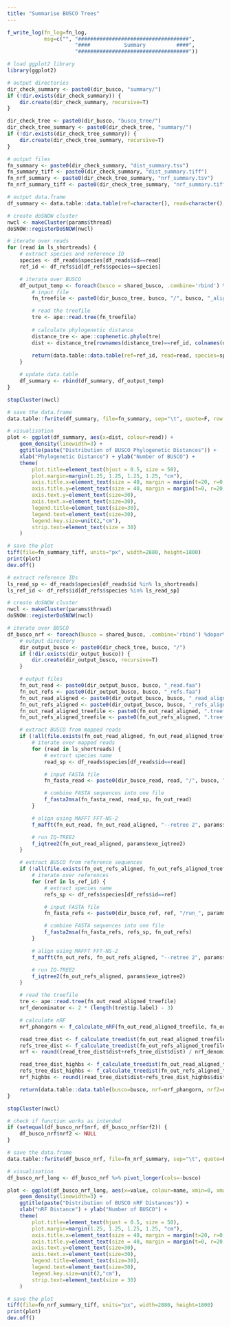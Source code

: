 ```yaml
---
title: "Summarise BUSCO Trees"
---
```


```r
f_write_log(fn_log=fn_log,
            msg=c("", "####################################",
                      "####           Summary          ####",
                      "####################################"))

# load ggplot2 library
library(ggplot2)

# output directories
dir_check_summary <- paste0(dir_busco, "summary/")
if (!dir.exists(dir_check_summary)) {
    dir.create(dir_check_summary, recursive=T)
}

dir_check_tree <- paste0(dir_busco, "busco_tree/")
dir_check_tree_summary <- paste0(dir_check_tree, "summary/")
if (!dir.exists(dir_check_tree_summary)) {
    dir.create(dir_check_tree_summary, recursive=T)
}

# output files
fn_summary <- paste0(dir_check_summary, "dist_summary.tsv")
fn_summary_tiff <- paste0(dir_check_summary, "dist_summary.tiff")
fn_nrf_summary <- paste0(dir_check_tree_summary, "nrf_summary.tsv")
fn_nrf_summary_tiff <- paste0(dir_check_tree_summary, "nrf_summary.tiff")
```

```r
# output data.frame
df_summary <- data.table::data.table(ref=character(), read=character(), species=character(), busco=character(), dist=numeric())

# create doSNOW cluster
nwcl <- makeCluster(params$thread)
doSNOW::registerDoSNOW(nwcl)

# iterate over reads
for (read in ls_shortreads) {
    # extract species and reference ID
    species <- df_reads$species[df_reads$id==read]
    ref_id <- df_refs$id[df_refs$species==species]

    # iterate over BUSCO
    df_output_temp <- foreach(busco = shared_busco, .combine='rbind') %dopar% {
        # input file
        fn_treefile <- paste0(dir_busco_tree, busco, "/", busco, "_aligned.fa.treefile")

        # read the treefile
        tre <- ape::read.tree(fn_treefile)
        
        # calculate phylogenetic distance
        distance_tre <- ape::cophenetic.phylo(tre)
        dist <- distance_tre[rownames(distance_tre)==ref_id, colnames(distance_tre)==read]
        
        return(data.table::data.table(ref=ref_id, read=read, species=species, busco=busco, dist=dist))
    }

    # update data.table
    df_summary <- rbind(df_summary, df_output_temp)
}

stopCluster(nwcl)

# save the data.frame
data.table::fwrite(df_summary, file=fn_summary, sep="\t", quote=F, row.names=F)

# visualisation
plot <- ggplot(df_summary, aes(x=dist, colour=read)) +
    geom_density(linewidth=3) +
    ggtitle(paste("Distribution of BUSCO Phylogenetic Distances")) +
    xlab("Phylogenetic Distance") + ylab("Number of BUSCO") +
    theme(
        plot.title=element_text(hjust = 0.5, size = 50),
        plot.margin=margin(1.25, 1.25, 1.25, 1.25, "cm"),
        axis.title.x=element_text(size = 40, margin = margin(t=20, r=0, b=0, l=0)),
        axis.title.y=element_text(size = 40, margin = margin(t=0, r=20, b=0, l=0)),
        axis.text.y=element_text(size=30),
        axis.text.x=element_text(size=30),
        legend.title=element_text(size=30),
        legend.text=element_text(size=30),
        legend.key.size=unit(2,"cm"),
        strip.text=element_text(size = 30)
    )

# save the plot
tiff(file=fn_summary_tiff, units="px", width=2880, height=1800)
print(plot)
dev.off()
```

```r
# extract reference IDs
ls_read_sp <- df_reads$species[df_reads$id %in% ls_shortreads]
ls_ref_id <- df_refs$id[df_refs$species %in% ls_read_sp]

# create doSNOW cluster
nwcl <- makeCluster(params$thread)
doSNOW::registerDoSNOW(nwcl)

# iterate over BUSCO
df_busco_nrf <- foreach(busco = shared_busco, .combine='rbind') %dopar% {
    # output directory
    dir_output_busco <- paste0(dir_check_tree, busco, "/")
    if (!dir.exists(dir_output_busco)) {
        dir.create(dir_output_busco, recursive=T)
    }

    # output files
    fn_out_read <- paste0(dir_output_busco, busco, "_read.faa")
    fn_out_refs <- paste0(dir_output_busco, busco, "_refs.faa")
    fn_out_read_aligned <- paste0(dir_output_busco, busco, "_read_aligned.faa")
    fn_out_refs_aligned <- paste0(dir_output_busco, busco, "_refs_aligned.faa")
    fn_out_read_aligned_treefile <- paste0(fn_out_read_aligned, ".treefile")
    fn_out_refs_aligned_treefile <- paste0(fn_out_refs_aligned, ".treefile")

    # extract BUSCO from mapped reads
    if (!all(file.exists(fn_out_read_aligned, fn_out_read_aligned_treefile)) || params$redo) {
        # iterate over mapped reads
        for (read in ls_shortreads) {
            # extract species name
            read_sp <- df_reads$species[df_reads$id==read]

            # input FASTA file
            fn_fasta_read <- paste0(dir_busco_read, read, "/", busco, "/", read, "/sequences/FAA/", busco, ".FAA")

            # combine FASTA sequences into one file
            f_fasta2msa(fn_fasta_read, read_sp, fn_out_read)
        }

        # align using MAFFT FFT-NS-2
        f_mafft(fn_out_read, fn_out_read_aligned, "--retree 2", params$exe_mafft)

        # run IQ-TREE2
        f_iqtree2(fn_out_read_aligned, params$exe_iqtree2)
    }

    # extract BUSCO from reference sequences
    if (!all(file.exists(fn_out_refs_aligned, fn_out_refs_aligned_treefile)) || params$redo) {
        # iterate over references
        for (ref in ls_ref_id) {
            # extract species name
            refs_sp <- df_refs$species[df_refs$id==ref]

            # input FASTA file
            fn_fasta_refs <- paste0(dir_busco_ref, ref, "/run_", params$busco_lineage, "/busco_sequences/single_copy_busco_sequences/", busco, ".faa")

            # combine FASTA sequences into one file
            f_fasta2msa(fn_fasta_refs, refs_sp, fn_out_refs)
        }

        # align using MAFFT FFT-NS-2
        f_mafft(fn_out_refs, fn_out_refs_aligned, "--retree 2", params$exe_mafft)

        # run IQ-TREE2
        f_iqtree2(fn_out_refs_aligned, params$exe_iqtree2)
    }

    # read the treefile
    tre <- ape::read.tree(fn_out_read_aligned_treefile)
    nrf_denominator <- 2 * (length(tre$tip.label) - 3)

    # calculate nRF
    nrf_phangorn <- f_calculate_nRF(fn_out_read_aligned_treefile, fn_out_refs_aligned_treefile)

    read_tree_dist <- f_calculate_treedist(fn_out_read_aligned_treefile, fn_out_refs_aligned_treefile, 0)
    refs_tree_dist <- f_calculate_treedist(fn_out_refs_aligned_treefile, fn_out_read_aligned_treefile, 0)
    nrf <- round((read_tree_dist$dist+refs_tree_dist$dist) / nrf_denominator, 3)

    read_tree_dist_highbs <- f_calculate_treedist(fn_out_read_aligned_treefile, fn_out_refs_aligned_treefile, 95)
    refs_tree_dist_highbs <- f_calculate_treedist(fn_out_refs_aligned_treefile, fn_out_read_aligned_treefile, 95)
    nrf_highbs <- round((read_tree_dist$dist+refs_tree_dist_highbs$dist) / nrf_denominator, 3)

    return(data.table::data.table(busco=busco, nrf=nrf_phangorn, nrf2=nrf, nrf_highbs=nrf_highbs))
}

stopCluster(nwcl)

# check if function works as intended
if (setequal(df_busco_nrf$nrf, df_busco_nrf$nrf2)) {
    df_busco_nrf$nrf2 <- NULL
}

# save the data.frame
data.table::fwrite(df_busco_nrf, file=fn_nrf_summary, sep="\t", quote=F, row.names=F)

# visualisation
df_busco_nrf_long <- df_busco_nrf %>% pivot_longer(cols=-busco)

plot <- ggplot(df_busco_nrf_long, aes(x=value, colour=name, xmin=0, xmax=1)) +
    geom_density(linewidth=3) +
    ggtitle(paste("Distribution of BUSCO nRF Distances")) +
    xlab("nRF Distance") + ylab("Number of BUSCO") +
    theme(
        plot.title=element_text(hjust = 0.5, size = 50),
        plot.margin=margin(1.25, 1.25, 1.25, 1.25, "cm"),
        axis.title.x=element_text(size = 40, margin = margin(t=20, r=0, b=0, l=0)),
        axis.title.y=element_text(size = 40, margin = margin(t=0, r=20, b=0, l=0)),
        axis.text.y=element_text(size=30),
        axis.text.x=element_text(size=30),
        legend.title=element_text(size=30),
        legend.text=element_text(size=30),
        legend.key.size=unit(2,"cm"),
        strip.text=element_text(size = 30)
    )

# save the plot
tiff(file=fn_nrf_summary_tiff, units="px", width=2880, height=1800)
print(plot)
dev.off()
```